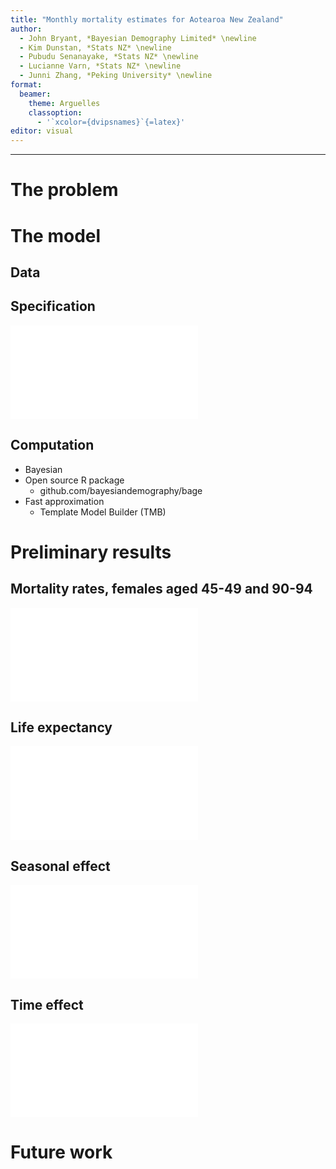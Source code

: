 ```yaml
---
title: "Monthly mortality estimates for Aotearoa New Zealand"
author:
  - John Bryant, *Bayesian Demography Limited* \newline
  - Kim Dunstan, *Stats NZ* \newline
  - Pubudu Senanayake, *Stats NZ* \newline
  - Lucianne Varn, *Stats NZ* \newline
  - Junni Zhang, *Peking University* \newline
format: 
  beamer:
    theme: Arguelles
    classoption:
      - '`xcolor={dvipsnames}`{=latex}' 
editor: visual
---
```


------------------------------------------------------------------------

# The problem

# The model

## Data

## Specification

![](dag.pdf)

## Computation

- Bayesian
- Open source R package
    - github.com/bayesiandemography/bage
- Fast approximation
    - Template Model Builder (TMB)


# Preliminary results

## Mortality rates, females aged 45-49 and 90-94

![](fig_rates.pdf)

## Life expectancy

![](fig_lifeexp.pdf)

## Seasonal effect

![](fig_season.pdf)

## Time effect

![](fig_time.pdf)


# Future work




